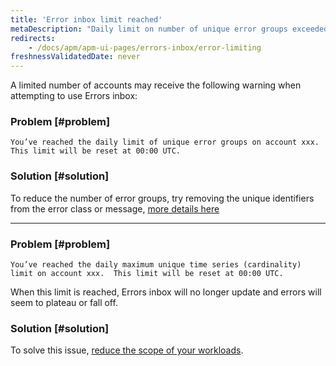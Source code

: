 ```yaml
---
title: 'Error inbox limit reached'
metaDescription: "Daily limit on number of unique error groups exceeded"
redirects: 
    - /docs/apm/apm-ui-pages/errors-inbox/error-limiting
freshnessValidatedDate: never
---
```


A limited number of accounts may receive the following warning when attempting to use Errors inbox:

### Problem [#problem]

```
You’ve reached the daily limit of unique error groups on account xxx.  This limit will be reset at 00:00 UTC.
```

### Solution [#solution]

To reduce the number of error groups, try removing the unique identifiers from the error class or message, [more details here](/docs/errors-inbox/errors-inbox/#similar-events) 

---

### Problem [#problem]

```
You’ve reached the daily maximum unique time series (cardinality) limit on account xxx.  This limit will be reset at 00:00 UTC.
```

When this limit is reached, Errors inbox will no longer update and errors will seem to plateau or fall off.

### Solution [#solution]

To solve this issue, [reduce the scope of your workloads](/docs/new-relic-one/use-new-relic-one/workloads/use-workloads/).


